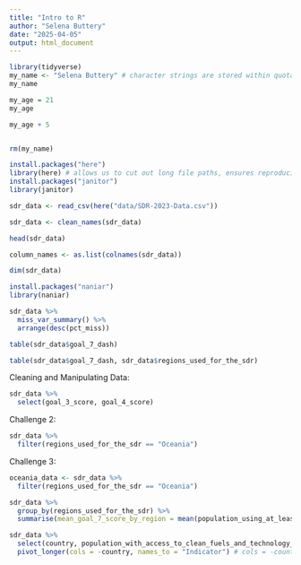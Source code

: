 ```yaml
---
title: "Intro to R"
author: "Selena Buttery"
date: "2025-04-05"
output: html_document
---
```


```r
library(tidyverse)
my_name <- "Selena Buttery" # character strings are stored within quotations
my_name

my_age = 21
my_age

my_age + 5


rm(my_name)
```

```r
install.packages("here")
library(here) # allows us to cut out long file paths, ensures reproducibility
install.packages("janitor")
library(janitor)
```

```r
sdr_data <- read_csv(here("data/SDR-2023-Data.csv"))

sdr_data <- clean_names(sdr_data)

head(sdr_data)
```

```r
column_names <- as.list(colnames(sdr_data))

dim(sdr_data)
```

```r
install.packages("naniar")
library(naniar) 
```

```r
sdr_data %>% 
  miss_var_summary() %>% 
  arrange(desc(pct_miss))

table(sdr_data$goal_7_dash) 

table(sdr_data$goal_7_dash, sdr_data$regions_used_for_the_sdr)
```

Cleaning and Manipulating Data:

```r
sdr_data %>% 
  select(goal_3_score, goal_4_score)
```

Challenge 2:

```r
sdr_data %>% 
  filter(regions_used_for_the_sdr == "Oceania")
```

Challenge 3:

```r
oceania_data <- sdr_data %>% 
  filter(regions_used_for_the_sdr == "Oceania")
```

```r
sdr_data %>% 
  group_by(regions_used_for_the_sdr) %>% 
  summarise(mean_goal_7_score_by_region = mean(population_using_at_least_basic_drinking_water_services_percent))
```

```r
sdr_data %>% 
  select(country, population_with_access_to_clean_fuels_and_technology_for_cooking_percent, co2_emissions_from_fuel_combustion_per_total_electricity_output_mt_co2_t_wh, population_with_access_to_electricity_percent, renewable_energy_share_in_total_final_energy_consumption_percent) %>%
  pivot_longer(cols = -country, names_to = "Indicator") # cols = -country means to pivot every column selected other than country
```
